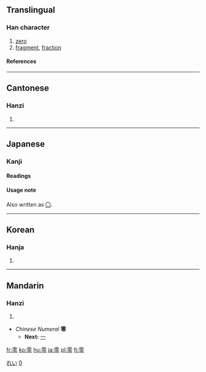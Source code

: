 {{see|〇}}
==Translingual==
{{Han stroke|[[Image:零-order.gif]]}}
===Han character===
{{Han char|rn=173|rad=雨|as=05|sn=13|four=1030<sub>7</sub>|canj=一月人戈戈 (MBOII)}}
# [[zero]]
# [[fragment]], [[fraction]]
====References====
{{Han ref|kx=1372.100|dkj=42242|dj=1880.050|hdz=64061.010|uh=96F6|ud=38646|bh=B973|bd=47475}}
----
==Cantonese==
===Hanzi===
{{yue-hanzi|jyut=[[ling4]]|y=[[ling4]]}}
# {{defn|Cantonese}}

----
==Japanese==
[[Category:1000 Japanese basic words|れい]]
===Kanji===
{{ja-kanji|grade=c|rs=雨05}}
====Readings====
{{ja-readings|on=[[れい]] (rei)|kun=[[おちる]] (ochiru), [[ふる]] (furu), [[こぼれる]] (koboreru)}}

====Usage note====
Also written as [[〇]].
[[Category:Japanese numbers|0]]
----
==Korean==
===Hanja===
{{ko-hanja|hangeul=령>영, 련>연|eumhun=|rv=ryeong>yeong, ryeon>yeon|mr=ryŏng>yŏng, ryŏn>yŏn|y=lyeng>yeng, lyen>yen}}
# {{defn|Korean}}

----
==Mandarin==
===Hanzi===
{{cmn-hanzi|pin=[[líng]] (ling2), [[lián]] (lian2)|wg=ling<sup>2</sup>}}
# {{defn|Mandarin}}

* ''Chinese Numeral'' '''零'''
** '''Next:''' [[一]]

[[fr:零]]
[[ko:零]]
[[hu:零]]
[[ja:零]]
[[pl:零]]
[[fi:零]]